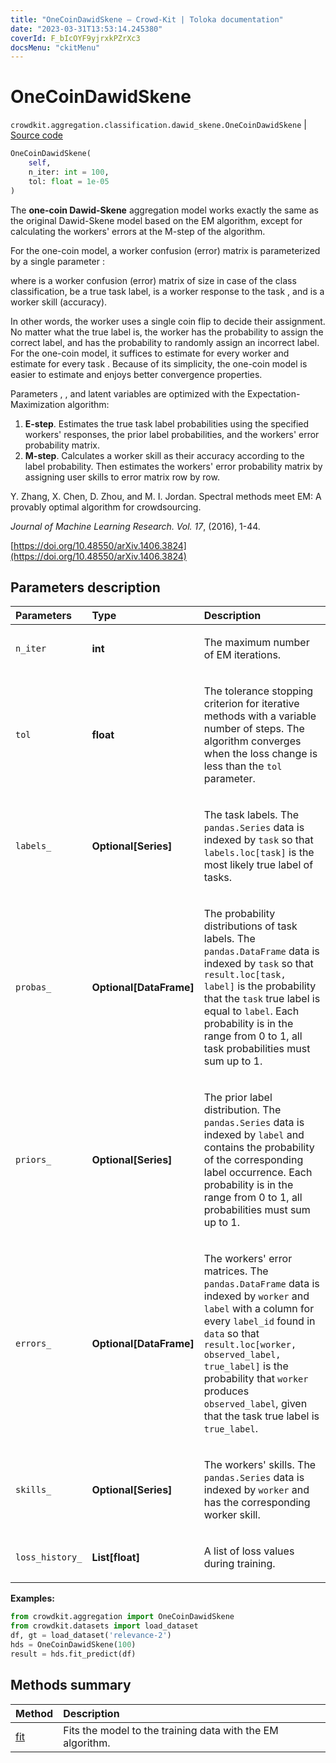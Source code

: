 ```yaml
---
title: "OneCoinDawidSkene — Crowd-Kit | Toloka documentation"
date: "2023-03-31T13:53:14.245380"
coverId: F_bIcOYF9yjrxkPZrXc3
docsMenu: "ckitMenu"
---
```


# OneCoinDawidSkene

`crowdkit.aggregation.classification.dawid_skene.OneCoinDawidSkene` | [Source code](https://github.com/Toloka/crowd-kit/blob/v1.2.1/crowdkit/aggregation/classification/dawid_skene.py#L220)

```python
OneCoinDawidSkene(
    self,
    n_iter: int = 100,
    tol: float = 1e-05
)
```

The **one-coin Dawid-Skene** aggregation model works exactly the same as the original Dawid-Skene model based on the EM algorithm, except for calculating the workers' errors at the M-step of the algorithm.

For the one-coin model, a worker confusion (error) matrix is parameterized by a single parameter <Formula withoutContainer={true} content="$s_w$"/>:

<Formula withoutContainer={true} content="$e^w_{j,z_j}  = \begin{cases}    s_{w} & y^w_j = z_j \\    \frac{1 - s_{w}}{K - 1} & y^w_j \neq z_j \end{cases}$"/>

where <Formula withoutContainer={true} content="$e^w$"/> is a worker confusion (error) matrix of size <Formula withoutContainer={true} content="$K \times K$"/> in case of the <Formula withoutContainer={true} content="$K$"/> class classification, <Formula withoutContainer={true} content="$z_j$"/> be a true task label, <Formula withoutContainer={true} content="$y^w_j$"/> is a worker
response to the task <Formula withoutContainer={true} content="$j$"/>, and <Formula withoutContainer={true} content="$s_w$"/> is a worker skill (accuracy).

In other words, the worker <Formula withoutContainer={true} content="$w$"/> uses a single coin flip to decide their assignment. No matter what the true label is, the worker has the <Formula withoutContainer={true} content="$s_w$"/> probability to assign the correct label, and
has the <Formula withoutContainer={true} content="$1 − s_w$"/> probability to randomly assign an incorrect label. For the one-coin model, it
suffices to estimate <Formula withoutContainer={true} content="$s_w$"/> for every worker <Formula withoutContainer={true} content="$w$"/> and estimate <Formula withoutContainer={true} content="$y^w_j$"/> for every task <Formula withoutContainer={true} content="$j$"/>. Because of its
simplicity, the one-coin model is easier to estimate and enjoys better convergence properties.

Parameters <Formula withoutContainer={true} content="$p$"/>, <Formula withoutContainer={true} content="$e^w$"/>, and latent variables <Formula withoutContainer={true} content="$z$"/> are optimized with the Expectation-Maximization algorithm:

1. **E-step**. Estimates the true task label probabilities using the specified workers' responses,
the prior label probabilities, and the workers' error probability matrix.
2. **M-step**. Calculates a worker skill as their accuracy according to the label probability.
Then estimates the workers' error probability matrix by assigning user skills to error matrix row by row.

Y. Zhang, X. Chen, D. Zhou, and M. I. Jordan. Spectral methods meet EM: A provably optimal algorithm for crowdsourcing.

*Journal of Machine Learning Research. Vol. 17*, (2016), 1-44.

[https://doi.org/10.48550/arXiv.1406.3824](https://doi.org/10.48550/arXiv.1406.3824)

## Parameters description

| Parameters | Type | Description |
| :----------| :----| :-----------|
`n_iter`|**int**|<p>The maximum number of EM iterations.</p>
`tol`|**float**|<p>The tolerance stopping criterion for iterative methods with a variable number of steps. The algorithm converges when the loss change is less than the `tol` parameter.</p>
`labels_`|**Optional\[Series\]**|<p>The task labels. The `pandas.Series` data is indexed by `task` so that `labels.loc[task]` is the most likely true label of tasks.</p>
`probas_`|**Optional\[DataFrame\]**|<p>The probability distributions of task labels. The `pandas.DataFrame` data is indexed by `task` so that `result.loc[task, label]` is the probability that the `task` true label is equal to `label`. Each probability is in the range from 0 to 1, all task probabilities must sum up to 1.</p>
`priors_`|**Optional\[Series\]**|<p>The prior label distribution. The `pandas.Series` data is indexed by `label` and contains the probability of the corresponding label occurrence. Each probability is in the range from 0 to 1, all probabilities must sum up to 1.</p>
`errors_`|**Optional\[DataFrame\]**|<p>The workers' error matrices. The `pandas.DataFrame` data is indexed by `worker` and `label` with a column for every `label_id` found in `data` so that `result.loc[worker, observed_label, true_label]` is the probability that `worker` produces `observed_label`, given that the task true label is `true_label`.</p>
`skills_`|**Optional\[Series\]**|<p>The workers' skills. The `pandas.Series` data is indexed by `worker` and has the corresponding worker skill.</p>
`loss_history_`|**List\[float\]**|<p>A list of loss values during training.</p>

**Examples:**

```python
from crowdkit.aggregation import OneCoinDawidSkene
from crowdkit.datasets import load_dataset
df, gt = load_dataset('relevance-2')
hds = OneCoinDawidSkene(100)
result = hds.fit_predict(df)
```

## Methods summary

| Method | Description |
| :------| :-----------|
[fit](/docs/crowd-kit/reference/crowdkit.aggregation.classification.dawid_skene.OneCoinDawidSkene.fit)| Fits the model to the training data with the EM algorithm.
